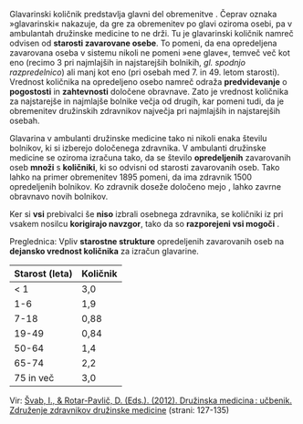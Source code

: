 
Glavarinski količnik predstavlja glavni del obremenitve <DataTerm id="head-count-gp-team-1" term="team" text="zdravstvenega tima" />.
Čeprav oznaka »glavarinski« nakazuje, da gre za obremenitev po glavi oziroma
osebi, pa v ambulantah družinske medicine to ne drži. Tu je glavarinski količnik
namreč odvisen od **starosti zavarovane osebe**. To pomeni, da ena opredeljena
zavarovana oseba v sistemu nikoli ne pomeni »ene glave«, temveč več kot eno
(recimo 3 pri najmlajših in najstarejših bolnikih, _gl. spodnjo razpredelnico_)
ali manj kot eno (pri osebah med 7. in 49. letom starosti). Vrednost količnika
na opredeljeno osebo namreč odraža **predvidevanje** o **pogostosti** in
**zahtevnosti** določene obravnave. Zato je vrednost količnika za najstarejše in
najmlajše bolnike večja od drugih, kar pomeni tudi, da je obremenitev družinskih
zdravnikov največja pri najmlajših in najstarejših osebah.

Glavarina v ambulanti družinske medicine tako ni nikoli enaka številu bolnikov, ki si izberejo
določenega zdravnika. V ambulanti družinske medicine se <DataTerm id="head-count-gp-head-count-1" term="head-count" text="glavarina"/>
oziroma <DataTerm id="head-count-gp-head-quotient-1" term="head-quotient" text="glavarinskih količnikov"/>
izračuna tako, da se število **opredeljenih** zavarovanih oseb **množi** s **količniki**, ki so
odvisni od starosti zavarovanih oseb. Tako lahko na primer obremenitev 1895 <DataTerm id="head-count-gp-head-quotient-2" term="head-quotient" text="glavarinskih količnikov"/>
pomeni, da ima zdravnik 1500 opredeljenih bolnikov. Ko zdravnik doseže določeno mejo <DataTerm id="head-count-gp-head-quotient-3" term="head-quotient" text="glavarinskih količnikov"/>,
lahko zavrne obravnavo novih bolnikov.

Ker si **vsi** prebivalci še **niso** izbrali osebnega zdravnika, se količniki iz <DataTerm id="head-count-gp-head-count-2" term="head-count" text="glavarine"/>
pri vsakem nosilcu **korigirajo navzgor**, tako da so **razporejeni vsi mogoči** <DataTerm id="head-count-gp-head-quotient-4" term="head-quotient" text="količniki"/>.

Preglednica: Vpliv **starostne strukture** opredeljenih zavarovanih oseb na **dejansko vrednost količnika** za izračun glavarine.

| Starost (leta) | Količnik |
| -------------- | -------- |
| < 1            | 3,0      |
| 1-6            | 1,9      |
| 7-18           | 0,88     |
| 19-49          | 0,84     |
| 50-64          | 1,4      |
| 65-74          | 2,2      |
| 75 in več      | 3,0      |

Vir: [Švab, I., & Rotar-Pavlič, D. (Eds.). (2012). Družinska medicina : učbenik. Združenje zdravnikov družinske medicine](https://plus.si.cobiss.net/opac7/bib/ukm/262524160?lang=SLV) (strani: 127-135)
